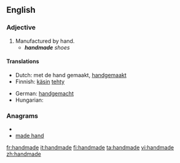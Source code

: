 ==English==

===Adjective===
{{en-adj|-}}

# Manufactured by hand.
#* '''''handmade''' shoes''

====Translations====
{{trans-top|made by hand}}
* Dutch: met de hand gemaakt, [[handgemaakt]]
* Finnish: [[käsin]] [[tehdä|tehty]]
{{trans-mid}}
* German: [[handgemacht]]
* Hungarian: {{t|hu|kézzel készített}}
{{trans-bottom}}

===Anagrams===
* {{alphagram|aaddehmn}}
* [[made hand#English|made hand]]

[[fr:handmade]]
[[it:handmade]]
[[fi:handmade]]
[[ta:handmade]]
[[vi:handmade]]
[[zh:handmade]]
